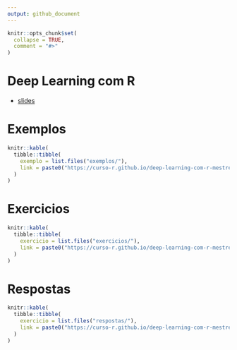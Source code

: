 ```yaml
---
output: github_document
--- 
```

  
<!-- README.md is gener ated from README.Rmd. Please edit that file --> 

```r
knitr::opts_chunk$set(
  collapse = TRUE,
  comment = "#>"
)
```


# Deep Learning com R

- [slides](https://curso-r.github.io/deep-learning-com-r-mestre/slides/)

# Exemplos 

```r
knitr::kable(
  tibble::tibble(
    exemplo = list.files("exemplos/"),
    link = paste0("https://curso-r.github.io/deep-learning-com-r-mestre/exemplos/", exemplo)
  )
)
```

# Exercicios

```r
knitr::kable(
  tibble::tibble(
    exercicio = list.files("exercicios/"),
    link = paste0("https://curso-r.github.io/deep-learning-com-r-mestre/exercicios/", exercicio)
  )
)
```

# Respostas

```r
knitr::kable(
  tibble::tibble(
    exercicio = list.files("respostas/"),
    link = paste0("https://curso-r.github.io/deep-learning-com-r-mestre/respostas/", exercicio)
  )
)
```